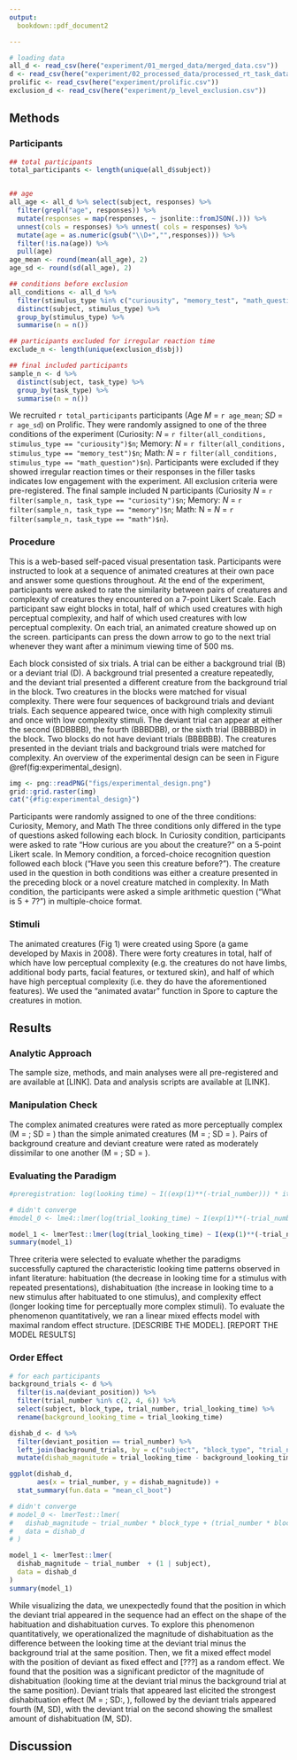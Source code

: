 ```yaml
---
output:   
  bookdown::pdf_document2

---
```


```r
# loading data 
all_d <- read_csv(here("experiment/01_merged_data/merged_data.csv"))
d <- read_csv(here("experiment/02_processed_data/processed_rt_task_data.csv"))
prolific <- read_csv(here("experiment/prolific.csv"))
exclusion_d <- read_csv(here("experiment/p_level_exclusion.csv"))

```



## Methods 

### Participants



```r
## total participants 
total_participants <- length(unique(all_d$subject))


## age 
all_age <- all_d %>% select(subject, responses) %>% 
  filter(grepl("age", responses)) %>% 
  mutate(responses = map(responses, ~ jsonlite::fromJSON(.))) %>% 
  unnest(cols = responses) %>% unnest( cols = responses) %>% 
  mutate(age = as.numeric(gsub("\\D+","",responses))) %>% 
  filter(!is.na(age)) %>% 
  pull(age)
age_mean <- round(mean(all_age), 2)
age_sd <- round(sd(all_age), 2)

## conditions before exclusion 
all_conditions <- all_d %>% 
  filter(stimulus_type %in% c("curiousity", "memory_test", "math_question")) %>% 
  distinct(subject, stimulus_type) %>% 
  group_by(stimulus_type) %>% 
  summarise(n = n())

## participants excluded for irregular reaction time 
exclude_n <- length(unique(exclusion_d$sbj))

## final included participants 
sample_n <- d %>% 
  distinct(subject, task_type) %>% 
  group_by(task_type) %>% 
  summarise(n = n())
```



We recruited `r total_participants` participants (Age *M* = `r age_mean`; *SD* = `r age_sd`) on Prolific. They were randomly assigned to one of the three conditions of the experiment (Curiosity: *N* = `r filter(all_conditions, stimulus_type == "curiousity")$n`; Memory: *N* = `r filter(all_conditions, stimulus_type == "memory_test")$n`; Math: *N* = `r filter(all_conditions, stimulus_type == "math_question")$n`). Participants were excluded if they showed irregular reaction times or their responses in the filler tasks indicates low engagement with the experiment. All exclusion criteria were pre-registered. The final sample included N participants (Curiosity *N* = `r filter(sample_n, task_type == "curiosity")$n`; Memory: *N* = `r filter(sample_n, task_type == "memory")$n`; Math: N = *N* = `r filter(sample_n, task_type == "math")$n`).


### Procedure

This is a web-based self-paced visual presentation task. Participants were instructed to look at a sequence of animated creatures at their own pace and answer some questions throughout. At the end of the experiment, participants were asked to rate the similarity between pairs of creatures and complexity of creatures they encountered on a 7-point Likert Scale. Each participant saw eight blocks in total, half of which used creatures with high perceptual complexity, and half of which used creatures with low perceptual complexity. On each trial, an animated creature showed up on the screen. participants can press the down arrow to go to the next trial whenever they want after a minimum viewing time of 500 ms.

Each block consisted of six trials. A trial can be either a background trial (B) or a deviant trial (D). A background trial presented a creature repeatedly, and the deviant trial presented a different creature from the background trial in the block. Two creatures in the blocks were matched for visual complexity. There were four sequences of background trials and deviant trials. Each sequence appeared twice, once with high complexity stimuli and once with low complexity stimuli. The deviant trial can appear at either the second (BDBBBB), the fourth (BBBDBB), or the sixth trial (BBBBBD) in the block. Two blocks do not have deviant trials (BBBBBB). The creatures presented in the deviant trials and background trials were matched for complexity. An overview of the experimental design can be seen in Figure \@ref(fig:experimental_design).

```r
img <- png::readPNG("figs/experimental_design.png")
grid::grid.raster(img)
cat("{#fig:experimental_design}")
```

Participants were randomly assigned to one of the three conditions: Curiosity, Memory, and Math The three conditions only differed in the type of questions asked following each block. In Curiosity condition, participants were asked to rate "How curious are you about the creature?" on a 5-point Likert scale. In Memory condition, a forced-choice recognition question followed each block ("Have you seen this creature before?"). The creature used in the question in both conditions was either a creature presented in the preceding block or a novel creature matched in complexity. In Math condition,  the participants were asked a simple arithmetic question ("What is 5 + 7?") in multiple-choice format. 


### Stimuli 

The animated creatures (Fig 1) were created using Spore (a game developed by Maxis in 2008). There were forty creatures in total, half of which have low perceptual complexity (e.g. the creatures do not have limbs, additional body parts, facial features, or textured skin), and half of which have high perceptual complexity (i.e. they do have the aforementioned features). We used the "animated avatar" function in Spore to capture the creatures in motion.


## Results 

### Analytic Approach 

The sample size, methods, and main analyses were all pre-registered and are available at [LINK]. Data and analysis scripts are available at [LINK]. 


### Manipulation Check 

 The complex animated creatures were rated as more perceptually complex (M = ; SD = ) than the simple animated creatures (M = ; SD = ). Pairs of background creature and deviant creature were rated as moderately dissimilar to one another (M = ; SD = ). 


### Evaluating the Paradigm 



```r
#preregistration: log(looking time) ~ I((exp(1)**(-trial_number))) * item_type * trial_complexity + (trial_number * item_type * trial_complexity|subject)

# didn't converge 
#model_0 <- lme4::lmer(log(trial_looking_time) ~ I(exp(1)**(-trial_number)) * trial_type * block_type + (trial_number * trial_type * block_type | subject),data = d)

model_1 <- lmerTest::lmer(log(trial_looking_time) ~ I(exp(1)**(-trial_number)) * trial_type * block_type + (1 | subject), data = d)
summary(model_1)

```


Three criteria were selected to evaluate whether the paradigms successfully captured the characteristic looking time patterns observed in infant literature: habituation (the decrease in looking time for a stimulus with repeated presentations), dishabituation (the increase in looking time to a new stimulus after habituated to one stimulus), and complexity effect (longer looking time for perceptually more complex stimuli). To evaluate the phenomenon quantitatively, we ran a linear mixed effects model with maximal random effect structure. [DESCRIBE THE MODEL]. [REPORT THE MODEL RESULTS]

### Order Effect 

```r
# for each participants 
background_trials <- d %>% 
  filter(is.na(deviant_position)) %>% 
  filter(trial_number %in% c(2, 4, 6)) %>% 
  select(subject, block_type, trial_number, trial_looking_time) %>% 
  rename(background_looking_time = trial_looking_time)

dishab_d <- d %>% 
  filter(deviant_position == trial_number) %>% 
  left_join(background_trials, by = c("subject", "block_type", "trial_number")) %>% 
  mutate(dishab_magnitude = trial_looking_time - background_looking_time)

ggplot(dishab_d, 
       aes(x = trial_number, y = dishab_magnitude)) + 
  stat_summary(fun.data = "mean_cl_boot")

# didn't converge 
# model_0 <- lmerTest::lmer(
#   dishab_magnitude ~ trial_number * block_type + (trial_number * block_type | subject), 
#   data = dishab_d
# )

model_1 <- lmerTest::lmer(
  dishab_magnitude ~ trial_number  + (1 | subject), 
  data = dishab_d
)
summary(model_1)
```



While visualizing the data, we unexpectedly found that the position in which the deviant trial appeared in the sequence had an effect on the shape of the habituation and dishabituation curves. To explore this phenomenon quantitatively, we operationalized the magnitude of dishabituation as the difference between the looking time at the deviant trial minus the background trial at the same position. Then, we fit a mixed effect model with the position of deviant as fixed effect and [???] as a random effect. We found that the position was a significant predictor of the magnitude of dishabituation (looking time at the deviant trial minus the background trial at the same position). Deviant trials that appeared last elicited the strongest dishabituation effect (M = ; SD:, ), followed by the deviant trials appeared fourth (M, SD), with the deviant trial on the second showing the smallest amount of dishabituation (M, SD). 


## Discussion 